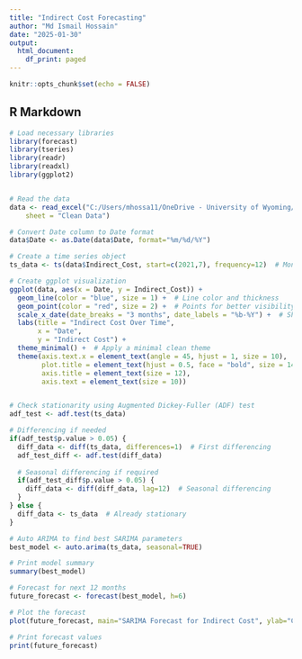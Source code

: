 ```yaml
---
title: "Indirect Cost Forecasting"
author: "Md Ismail Hossain"
date: "2025-01-30"
output:
  html_document:
    df_print: paged
---
```


```r
knitr::opts_chunk$set(echo = FALSE)
```

## R Markdown

```r
# Load necessary libraries
library(forecast)
library(tseries)
library(readr)
library(readxl)
library(ggplot2)


# Read the data
data <- read_excel("C:/Users/mhossa11/OneDrive - University of Wyoming/Projects/Indirect Cost Forecasting/Data/Monthly IC Expenditures FY22-partial FY25.xlsx", 
    sheet = "Clean Data")

# Convert Date column to Date format
data$Date <- as.Date(data$Date, format="%m/%d/%Y")

# Create a time series object
ts_data <- ts(data$Indirect_Cost, start=c(2021,7), frequency=12)  # Monthly data starting from July 2021

# Create ggplot visualization
ggplot(data, aes(x = Date, y = Indirect_Cost)) +
  geom_line(color = "blue", size = 1) +  # Line color and thickness
  geom_point(color = "red", size = 2) +  # Points for better visibility
  scale_x_date(date_breaks = "3 months", date_labels = "%b-%Y") +  # Show x-axis labels for every 3 months
  labs(title = "Indirect Cost Over Time",
       x = "Date",
       y = "Indirect Cost") +
  theme_minimal() +  # Apply a minimal clean theme
  theme(axis.text.x = element_text(angle = 45, hjust = 1, size = 10),  # Rotate x-axis labels
        plot.title = element_text(hjust = 0.5, face = "bold", size = 14),
        axis.title = element_text(size = 12),
        axis.text = element_text(size = 10))



```



```r
# Check stationarity using Augmented Dickey-Fuller (ADF) test
adf_test <- adf.test(ts_data)

# Differencing if needed
if(adf_test$p.value > 0.05) {
  diff_data <- diff(ts_data, differences=1)  # First differencing
  adf_test_diff <- adf.test(diff_data)
  
  # Seasonal differencing if required
  if(adf_test_diff$p.value > 0.05) {
    diff_data <- diff(diff_data, lag=12)  # Seasonal differencing
  }
} else {
  diff_data <- ts_data  # Already stationary
}

# Auto ARIMA to find best SARIMA parameters
best_model <- auto.arima(ts_data, seasonal=TRUE)

# Print model summary
summary(best_model)

# Forecast for next 12 months
future_forecast <- forecast(best_model, h=6)

# Plot the forecast
plot(future_forecast, main="SARIMA Forecast for Indirect Cost", ylab="Cost", xlab="Year", col="red")

# Print forecast values
print(future_forecast)
```

